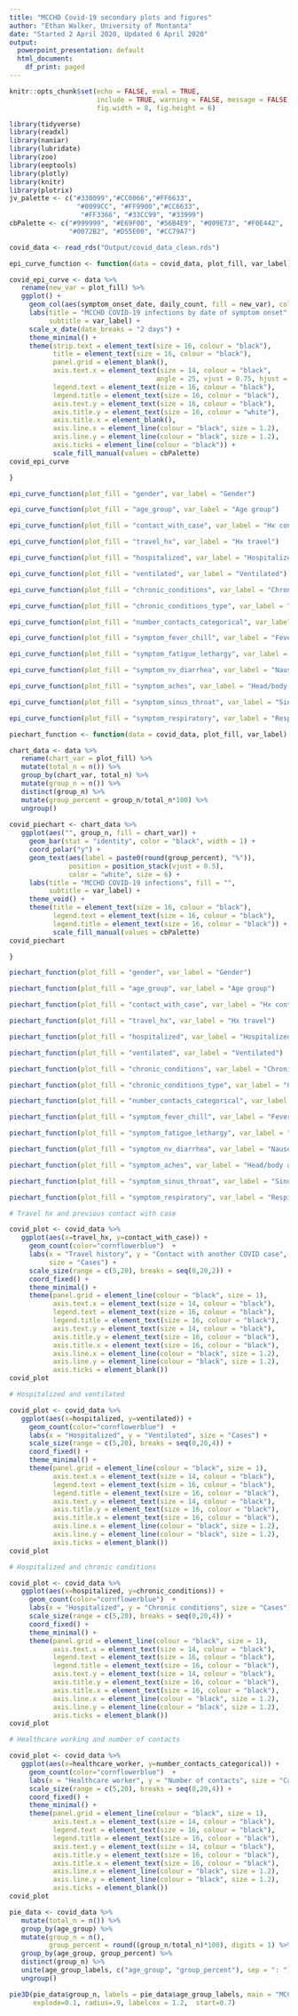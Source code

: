 ```yaml
---
title: "MCCHD Covid-19 secondary plots and figures"
author: "Ethan Walker, University of Montanta"
date: "Started 2 April 2020, Updated 6 April 2020"
output:
  powerpoint_presentation: default
  html_document:
    df_print: paged
---
```


```r
knitr::opts_chunk$set(echo = FALSE, eval = TRUE, 
                      include = TRUE, warning = FALSE, message = FALSE,
                      fig.width = 8, fig.height = 6)
```

```r
library(tidyverse)
library(readxl)
library(naniar)
library(lubridate)
library(zoo)
library(eeptools)
library(plotly)
library(knitr)
library(plotrix)
jv_palette <- c("#330099","#CC0066","#FF6633", 
                 "#0099CC", "#FF9900","#CC6633",
                  "#FF3366", "#33CC99", "#33999")
cbPalette <- c("#999999", "#E69F00", "#56B4E9", "#009E73", "#F0E442", 
               "#0072B2", "#D55E00", "#CC79A7")
```


```r
covid_data <- read_rds("Output/covid_data_clean.rds")
```


```r
epi_curve_function <- function(data = covid_data, plot_fill, var_label) {

covid_epi_curve <- data %>% 
   rename(new_var = plot_fill) %>% 
   ggplot() +
     geom_col(aes(symptom_onset_date, daily_count, fill = new_var), color = "black") +
     labs(title = "MCCHD COVID-19 infections by date of symptom onset", fill = "",
          subtitle = var_label) +
     scale_x_date(date_breaks = "2 days") +
     theme_minimal() +
     theme(strip.text = element_text(size = 16, colour = "black"),
           title = element_text(size = 16, colour = "black"),
           panel.grid = element_blank(),
           axis.text.x = element_text(size = 14, colour = "black", 
                                     angle = 25, vjust = 0.75, hjust = 0.9),
           legend.text = element_text(size = 16, colour = "black"),
           legend.title = element_text(size = 16, colour = "black"),
           axis.text.y = element_text(size = 16, colour = "black"),
           axis.title.y = element_text(size = 16, colour = "white"),
           axis.title.x = element_blank(),
           axis.line.x = element_line(colour = "black", size = 1.2), 
           axis.line.y = element_line(colour = "black", size = 1.2), 
           axis.ticks = element_line(colour = "black")) +
           scale_fill_manual(values = cbPalette)
covid_epi_curve

}
```

```r
epi_curve_function(plot_fill = "gender", var_label = "Gender")
```

```r
epi_curve_function(plot_fill = "age_group", var_label = "Age group")
```

```r
epi_curve_function(plot_fill = "contact_with_case", var_label = "Hx contact with a Covid case")
```

```r
epi_curve_function(plot_fill = "travel_hx", var_label = "Hx travel")
```

```r
epi_curve_function(plot_fill = "hospitalized", var_label = "Hospitalized")
```

```r
epi_curve_function(plot_fill = "ventilated", var_label = "Ventilated")
```

```r
epi_curve_function(plot_fill = "chronic_conditions", var_label = "Chronic conditions")
```

```r
epi_curve_function(plot_fill = "chronic_conditions_type", var_label = "Chronic conditions type")
```

```r
epi_curve_function(plot_fill = "number_contacts_categorical", var_label = "Number of contacts")
```

```r
epi_curve_function(plot_fill = "symptom_fever_chill", var_label = "Fever/chills")
```

```r
epi_curve_function(plot_fill = "symptom_fatigue_lethargy", var_label = "Fatigue/lethargy")
```
```r
epi_curve_function(plot_fill = "symptom_nv_diarrhea", var_label = "Nausea/vomiting/diarrhea")
```

```r
epi_curve_function(plot_fill = "symptom_aches", var_label = "Head/body aches")
```

```r
epi_curve_function(plot_fill = "symptom_sinus_throat", var_label = "Sinus/throat symptoms")
```

```r
epi_curve_function(plot_fill = "symptom_respiratory", var_label = "Respiratory symptoms")
```



```r
piechart_function <- function(data = covid_data, plot_fill, var_label) {

chart_data <- data %>% 
   rename(chart_var = plot_fill) %>% 
   mutate(total_n = n()) %>% 
   group_by(chart_var, total_n) %>% 
   mutate(group_n = n()) %>% 
   distinct(group_n) %>% 
   mutate(group_percent = group_n/total_n*100) %>% 
   ungroup()
   
covid_piechart <- chart_data %>% 
   ggplot(aes("", group_n, fill = chart_var)) +
     geom_bar(stat = "identity", color = "black", width = 1) +
     coord_polar("y") +
     geom_text(aes(label = paste0(round(group_percent), "%")), 
               position = position_stack(vjust = 0.5),
               color = "white", size = 6) +
     labs(title = "MCCHD COVID-19 infections", fill = "",
          subtitle = var_label) + 
     theme_void() +
     theme(title = element_text(size = 16, colour = "black"),
           legend.text = element_text(size = 16, colour = "black"),
           legend.title = element_text(size = 16, colour = "black")) +
           scale_fill_manual(values = cbPalette)
covid_piechart

}
```

```r
piechart_function(plot_fill = "gender", var_label = "Gender")
```

```r
piechart_function(plot_fill = "age_group", var_label = "Age group")
```

```r
piechart_function(plot_fill = "contact_with_case", var_label = "Hx contact with a Covid case")
```

```r
piechart_function(plot_fill = "travel_hx", var_label = "Hx travel")
```

```r
piechart_function(plot_fill = "hospitalized", var_label = "Hospitalized")
```

```r
piechart_function(plot_fill = "ventilated", var_label = "Ventilated")
```
```r
piechart_function(plot_fill = "chronic_conditions", var_label = "Chronic conditions")
```

```r
piechart_function(plot_fill = "chronic_conditions_type", var_label = "Chronic conditions type")
```

```r
piechart_function(plot_fill = "number_contacts_categorical", var_label = "Number of contacts")
```
```r
piechart_function(plot_fill = "symptom_fever_chill", var_label = "Fever/chills")
```

```r
piechart_function(plot_fill = "symptom_fatigue_lethargy", var_label = "Fatigue/lethargy")
```

```r
piechart_function(plot_fill = "symptom_nv_diarrhea", var_label = "Nausea/vomiting/diarrhea")
```

```r
piechart_function(plot_fill = "symptom_aches", var_label = "Head/body aches")
```

```r
piechart_function(plot_fill = "symptom_sinus_throat", var_label = "Sinus/throat symptoms")
```

```r
piechart_function(plot_fill = "symptom_respiratory", var_label = "Respiratory symptoms")
```


```r
# Travel hx and previous contact with case

covid_plot <- covid_data %>% 
   ggplot(aes(x=travel_hx, y=contact_with_case)) + 
     geom_count(color="cornflowerblue")  +
     labs(x = "Travel history", y = "Contact with another COVID case",
          size = "Cases") +
     scale_size(range = c(5,20), breaks = seq(0,20,2)) +
     coord_fixed() +
     theme_minimal() +
     theme(panel.grid = element_line(colour = "black", size = 1),
           axis.text.x = element_text(size = 14, colour = "black"),
           legend.text = element_text(size = 16, colour = "black"),
           legend.title = element_text(size = 16, colour = "black"),
           axis.text.y = element_text(size = 14, colour = "black"),
           axis.title.y = element_text(size = 16, colour = "black"),
           axis.title.x = element_text(size = 16, colour = "black"),
           axis.line.x = element_line(colour = "black", size = 1.2), 
           axis.line.y = element_line(colour = "black", size = 1.2), 
           axis.ticks = element_blank())
covid_plot
```


```r
# Hospitalized and ventilated

covid_plot <- covid_data %>% 
   ggplot(aes(x=hospitalized, y=ventilated)) + 
     geom_count(color="cornflowerblue")  +
     labs(x = "Hospitalized", y = "Ventilated", size = "Cases") +
     scale_size(range = c(5,20), breaks = seq(0,20,4)) +
     coord_fixed() +
     theme_minimal() +
     theme(panel.grid = element_line(colour = "black", size = 1),
           axis.text.x = element_text(size = 14, colour = "black"),
           legend.text = element_text(size = 16, colour = "black"),
           legend.title = element_text(size = 16, colour = "black"),
           axis.text.y = element_text(size = 14, colour = "black"),
           axis.title.y = element_text(size = 16, colour = "black"),
           axis.title.x = element_text(size = 16, colour = "black"),
           axis.line.x = element_line(colour = "black", size = 1.2), 
           axis.line.y = element_line(colour = "black", size = 1.2), 
           axis.ticks = element_blank())
covid_plot
```


```r
# Hospitalized and chronic conditions

covid_plot <- covid_data %>% 
   ggplot(aes(x=hospitalized, y=chronic_conditions)) + 
     geom_count(color="cornflowerblue")  +
     labs(x = "Hospitalized", y = "Chronic conditions", size = "Cases") +
     scale_size(range = c(5,20), breaks = seq(0,20,4)) +
     coord_fixed() +
     theme_minimal() +
     theme(panel.grid = element_line(colour = "black", size = 1),
           axis.text.x = element_text(size = 14, colour = "black"),
           legend.text = element_text(size = 16, colour = "black"),
           legend.title = element_text(size = 16, colour = "black"),
           axis.text.y = element_text(size = 14, colour = "black"),
           axis.title.y = element_text(size = 16, colour = "black"),
           axis.title.x = element_text(size = 16, colour = "black"),
           axis.line.x = element_line(colour = "black", size = 1.2), 
           axis.line.y = element_line(colour = "black", size = 1.2), 
           axis.ticks = element_blank())
covid_plot
```


```r
# Healthcare working and number of contacts

covid_plot <- covid_data %>% 
   ggplot(aes(x=healthcare_worker, y=number_contacts_categorical)) + 
     geom_count(color="cornflowerblue")  +
     labs(x = "Healthcare worker", y = "Number of contacts", size = "Cases") +
     scale_size(range = c(5,20), breaks = seq(0,20,4)) +
     coord_fixed() +
     theme_minimal() +
     theme(panel.grid = element_line(colour = "black", size = 1),
           axis.text.x = element_text(size = 14, colour = "black"),
           legend.text = element_text(size = 16, colour = "black"),
           legend.title = element_text(size = 16, colour = "black"),
           axis.text.y = element_text(size = 14, colour = "black"),
           axis.title.y = element_text(size = 16, colour = "black"),
           axis.title.x = element_text(size = 16, colour = "black"),
           axis.line.x = element_line(colour = "black", size = 1.2), 
           axis.line.y = element_line(colour = "black", size = 1.2), 
           axis.ticks = element_blank())
covid_plot
```


```r
pie_data <- covid_data %>% 
   mutate(total_n = n()) %>% 
   group_by(age_group) %>% 
   mutate(group_n = n(),
          group_percent = round((group_n/total_n)*100), digits = 1) %>% 
   group_by(age_group, group_percent) %>% 
   distinct(group_n) %>% 
   unite(age_group_labels, c("age_group", "group_percent"), sep = ": ") %>% 
   ungroup()

pie3D(pie_data$group_n, labels = pie_data$age_group_labels, main = "MCCHD Covid19 Cases", 
      explode=0.1, radius=.9, labelcex = 1.2,  start=0.7)
```

